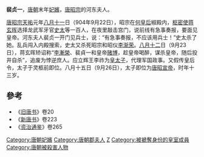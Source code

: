 '''裴贞一'''{{BD|9世纪||904年|9月22日|}}，[[唐朝|唐朝]]末年[[妃嬪|妃嬪]]，[[唐昭宗|唐昭宗]]的河东夫人。

[[唐昭宗|唐昭宗]][[天祐_(唐朝)|天祐]]元年[[八月十一|八月十一]]日（904年9月22日），昭宗在[[积善太后|何皇后]]椒殿内，[[枢密使|枢密使]][[蒋玄晖|蒋玄晖]]选择龙武军牙官[[史太|史太]]等一百人，在夜里敲击宫门，说前线有急事奏报，要面见皇帝。河东夫人裴贞一开门见兵士，说：“有急事奏报，不应该用兵士！”史太杀了她。乱兵闯入内殿搜索，史太又杀死昭宗和昭仪[[李渐荣|李渐荣]]。[[八月十二|八月十二]]日（9月23日），蒋玄晖矫诏称“[[李漸榮|李漸榮]]、裴貞一和皇帝[[赌博|赌博]]，趁皇帝喝醉，谋杀皇帝，随后投井自杀”，追废为悖逆庶人。应立辉王李祚为[[储君|皇太子]]，代理军国政事。又假传皇后令，太子于灵柩前即位。八月十五日（9月26日），太子即位为[[唐哀帝|唐昭宣帝]]，时年十三岁。

==參考==
*《[[旧唐书|旧唐书]]》卷20
*《[[新唐书|新唐书]]》卷223
*《[[资治通鉴|资治通鉴]]》卷265
{{DEFAULTSORT:P}}
[[Category:唐朝妃嬪|Category:唐朝妃嬪]]
[[Category:唐朝郡夫人|Category:唐朝郡夫人]]
[[Category:裴姓|Z]]
[[Category:被褫奪身份的皇室成員|Category:被褫奪身份的皇室成員]]
[[Category:唐朝被殺害人物|Category:唐朝被殺害人物]]